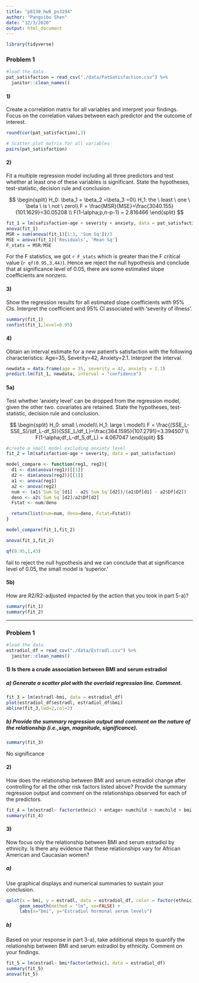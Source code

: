 ```yaml
---
title: "p8130_hw6_ps3194"
author: "Pangsibo Shen"
date: "12/3/2020"
output: html_document
---
```


```r
library(tidyverse)
```
### Problem 1

```r
#load the data
pat_satisfaction = read_csv("./data/PatSatisfaction.csv") %>%
  janitor::clean_names()
```

#### 1)

Create a correlation matrix for all variables and interpret your findings. Focus on the correlation values between each predictor and the outcome of interest.

```r
round(cor(pat_satisfaction),3)

# Scatter plot matrix for all variables
pairs(pat_satisfaction)
```

#### 2)

Fit a multiple regression model including all three predictors and test whether at least one of these variables is significant. State the hypotheses, test-statistic, decision rule and conclusion.


$$
\begin{split}
H_0: \beta_1 = \beta_2 =\beta_3 =0\\
H_1: the \ least \ one \ \beta \ is \ not \ zero\\
F = \frac{MSR}{MSE}=\frac{3040.155}{101.1629}=30.05208 \\
F(1-\alpha;p,n-p-1) = 2.816466
\end{split}
$$

```r
fit_1 = lm(safisfaction~age + severity + anxiety, data = pat_satisfaction)
anova(fit_1)
MSR = sum(anova(fit_1)[1:3, 'Sum Sq'])/3
MSE = anova(fit_1)['Residuals', 'Mean Sq']
F_stats = MSR/MSE

```
For the F statistics, we got `r F_stats` which is greater than the F critical value (`r qf(0.95,3,44)`). Hence we reject the null hypothesis and conclude that at significance level of 0.05, there are some estimated slope coefficients are nonzero.


#### 3)
Show the regression results for all estimated slope coefficients with 95% CIs. Interpret the coefficient and 95% CI associated with ‘severity of illness’.

```r
summary(fit_1)
confint(fit_1,level=0.95)
```

#### 4)

Obtain an interval estimate for a new patient’s satisfaction with the following characteristics: Age=35, Severity=42, Anxiety=2.1. Interpret the interval.

```r
newdata = data.frame(age = 35, severity = 42, anxiety = 2.1)
predict.lm(fit_1, newdata, interval = "confidence")
```

#### 5a)

Test whether ‘anxiety level’ can be dropped from the regression model, given the other two. covariates are retained. State the hypotheses, test-statistic, decision rule and conclusion.

$$
\begin{split}
H_0: small \ model\\
H_1: large \ model\\
F = \frac{(SSE_L-SSE_S)/(df_L-df_S)}{SSE_L/df_L}=\frac{364.1595}{107.2791}=3.394507 \\
F(1-\alpha;df_L-df_S,df_L) = 4.067047
\end{split}
$$
```r
#create a small model excluding anxiety level
fit_2 = lm(safisfaction~age + severity, data = pat_satisfaction)

model_compare <- function(reg1, reg2){
  d1 <- dim(anova(reg1))[[1]]
  d2 <- dim(anova(reg2))[[1]]
  a1 <- anova(reg1)
  a2 <- anova(reg2)
  num <- (a1$`Sum Sq`[d1] - a2$`Sum Sq`[d2])/(a1$Df[d1] - a2$Df[d2])
  deno <- a2$`Sum Sq`[d2]/a2$Df[d2]
  Fstat <- num/deno

  return(list(num=num, deno=deno, Fstat=Fstat))
}

model_compare(fit_1,fit_2)

anova(fit_1,fit_2)

qf(0.95,1,43)
```
fail to reject the null hypothesis and we can conclude that at significance level of 0.05, the small model is 'superior.'


#### 5b)

How are R2/R2-adjusted impacted by the action that you took in part 5-a)?
```r
summary(fit_1)
summary(fit_2)
```

----------------------------------
### Problem 1

```r
#load the data
estradiol_df = read_csv("./data/Estradl.csv") %>%
  janitor::clean_names()
```

#### 1) Is there a crude association between BMI and serum estradiol

##### a) Generate a scatter plot with the overlaid regression line. Comment.

```r
fit_3 = lm(estradl~bmi, data = estradiol_df)
plot(estradiol_df$estradl, estradiol_df$bmi)
abline(fit_3,lwd=2,col=2)
```
##### b) Provide the summary regression output and comment on the nature of the relationship (i.e.,sign, magnitude, significance).

```r
summary(fit_3)
```
No significance

#### 2) 

How does the relationship between BMI and serum estradiol change after controlling for all the other risk factors listed above? Provide the summary regression output and comment on the relationships observed for each of the predictors.

```r
fit_4 = lm(estradl~ factor(ethnic) + entage+ numchild + numchild + bmi, data = estradiol_df)
summary(fit_4)
```
#### 3) 

Now focus only the relationship between BMI and serum estradiol by ethnicity. Is there any evidence that these relationships vary for African American and Caucasian women? 

##### a) 
Use graphical displays and numerical summaries to sustain your conclusion.
```r
qplot(x = bmi, y = estradl, data = estradiol_df, color = factor(ethnic)) +
     geom_smooth(method = "lm", se=FALSE) +
     labs(x="bmi", y="Estradiol hormonal serum levels")
```

##### b) 
Based on your response in part 3-a), take additional steps to quantify the relationship between
BMI and serum estradiol by ethnicity. Comment on your findings.

```r
fit_5 = lm(estradl~ bmi*factor(ethnic), data = estradiol_df)
summary(fit_5)
anova(fit_5)
```



